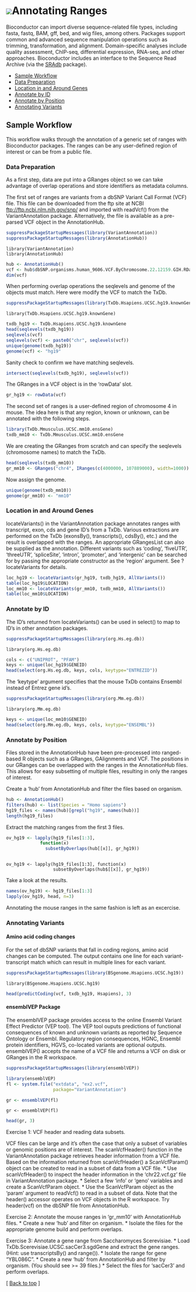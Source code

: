 <!--
%\VignetteEngine{knitr::knitr}
%\VignetteIndexEntry{Annotating Ranges}
-->

![](/images/icons/help.gif)Annotating Ranges
===============================================================

Bioconductor can import diverse sequence-related file types, including
fasta, fastq, BAM, gff, bed, and wig files, among others. Packages
support common and advanced sequence manipulation operations such as
trimming, transformation, and alignment.  Domain-specific analyses
include quality assessment, ChIP-seq, differential expression,
RNA-seq, and other approaches. Bioconductor includes an interface to
the Sequence Read Archive (via the
[SRAdb](/packages/release/bioc/html/SRAdb.html) package).

* [Sample Workflow](#sample-workflow)  
* [Data Preparation](#data-preparation)
* [Location in and Around Genes](#location)
* [Annotate by ID](#annotate-by-id)
* [Annotate by Position](#annotate-by-position)
* [Annotating Variants](#annotating-variants)

<h2 id="sample-workflow">Sample Workflow</h2>

This workflow walks through the annotation of a generic set of ranges
with Bioconductor packages. The ranges can be any user-defined region 
of interest or can be from a public file.

<h3 id="data-preparation">Data Preparation</h3>

As a first step, data are put into a GRanges object so we can take
advantage of overlap operations and store identifiers as
metadata columns.

The first set of ranges are variants from a dbSNP Variant Call Format (VCF) 
file. This file can be downloaded from the ftp site at NCBI
[ftp://ftp.ncbi.nlm.nih.gov/snp/](ftp://ftp.ncbi.nlm.nih.gov/snp/) and
imported with readVcf() from the VariantAnnotation package. Alternatively,
the file is available as a pre-parsed VCF object in the AnnotationHub.

```r
suppressPackageStartupMessages(library(VariantAnnotation))
suppressPackageStartupMessages(library(AnnotationHub))
```
<pre><code>library(VariantAnnotation)
library(AnnotationHub)
</code></pre>


```r
hub <- AnnotationHub()
vcf <- hub$dbSNP.organisms.human_9606.VCF.ByChromosome.22.12159.GIH.RData 
dim(vcf)
```

When performing overlap operations the seqlevels and genome of the objects
must match. Here were modify the VCF to match the TxDb.

```r
suppressPackageStartupMessages(library(TxDb.Hsapiens.UCSC.hg19.knownGene))
```
<pre><code>library(TxDb.Hsapiens.UCSC.hg19.knownGene)
</code></pre>

```r
txdb_hg19 <- TxDb.Hsapiens.UCSC.hg19.knownGene
head(seqlevels(txdb_hg19))
seqlevels(vcf)
seqlevels(vcf) <- paste0("chr", seqlevels(vcf))
unique(genome(txdb_hg19))
genome(vcf) <- "hg19"
```

Sanity check to confirm we have matching seqlevels.
```r
intersect(seqlevels(txdb_hg19), seqlevels(vcf))
```

The GRanges in a VCF object is in the 'rowData' slot.
```r
gr_hg19 <- rowData(vcf)
```

The second set of ranges is a user-defined region of chromosome 4 in mouse.
The idea here is that any region, known or unknown, can be annotated with
the following steps.

```r
library(TxDb.Mmusculus.UCSC.mm10.ensGene)
txdb_mm10 <- TxDb.Mmusculus.UCSC.mm10.ensGene
```
We are creating the GRanges from scratch and can specify the seqlevels 
(chromosome names) to match the TxDb. 

```r
head(seqlevels(txdb_mm10))
gr_mm10 <- GRanges("chr4", IRanges(c(4000000, 107889000), width=1000))
```

Now assign the genome.
```r
unique(genome(txdb_mm10))
genome(gr_mm10) <- "mm10"
```

<h3 id="location">Location in and Around Genes</h3>

locateVariants() in the VariantAnnotation package annotates ranges
with transcript, exon, cds and gene ID's from a TxDb. Various
extractions are performed on the TxDb (exonsBy(), transcripts(), 
cdsBy(), etc.) and the result is  overlapped with the ranges. An appropriate
GRangesList can also be supplied as the annotation. Different variants
such as 'coding', 'fiveUTR', 'threeUTR', 'spliceSite', 'intron', 
'promoter',  and 'intergenic' can be searched for by passing the appropriate 
constructor as the 'region' argument. See ?locateVariants for details.

```r
loc_hg19 <- locateVariants(gr_hg19, txdb_hg19, AllVariants())
table(loc_hg19$LOCATION)
loc_mm10 <- locateVariants(gr_mm10, txdb_mm10, AllVariants()) 
table(loc_mm10$LOCATION)
```

<h3 id="annotate-by-id">Annotate by ID</h3>

The ID's returned from locateVariants() can be used in select() to map 
to ID's in other annotation packages.

```r
suppressPackageStartupMessages(library(org.Hs.eg.db))
```
<pre><code>library(org.Hs.eg.db)
</code></pre>

```r
cols <- c("UNIPROT", "PFAM")
keys <- unique(loc_hg19$GENEID)
head(select(org.Hs.eg.db, keys, cols, keytype="ENTREZID"))
```

The 'keytype' argument specifies that the mouse TxDb contains 
Ensembl instead of Entrez gene id's.

```r
suppressPackageStartupMessages(library(org.Mm.eg.db))
```
<pre><code>library(org.Mm.eg.db)
</code></pre>

```r
keys <- unique(loc_mm10$GENEID)
head(select(org.Mm.eg.db, keys, cols, keytype="ENSEMBL"))
```

<h3 id="annotate-by-position">Annotate by Position</h3>

Files stored in the AnnotationHub have been pre-processed into
ranged-based R objects such as a GRanges, GAlignments and VCF.
The positions in our GRanges can be overlapped with the ranges in
the AnnotationHub files. This allows for easy subsetting 
of multiple files, resulting in only the ranges of interest.

Create a 'hub' from AnnotationHub and filter the files based
on organism.

```r
hub <- AnnotationHub()
filters(hub) <- list(Species = "Homo sapiens")
hg19_files <- names(hub)[grepl("hg19", names(hub))]
length(hg19_files)
```

Extract the matching ranges from the first 3 files.
```r
ov_hg19 <- lapply(hg19_files[1:3], 
             function(x) 
               subsetByOverlaps(hub[[x]], gr_hg19))
```
<pre><code>
ov_hg19 <- lapply(hg19_files[1:3], function(x) 
                  subsetByOverlaps(hub$[[x]], gr_hg19))
</code></pre>

Take a look at the results.
```r
names(ov_hg19) <- hg19_files[1:3]
lapply(ov_hg19, head, n=3)
```
Annotating the mouse ranges in the same fashion is left 
as an excercise.

<h3 id="annotating-variants">Annotating Variants</h3>

<h4 id=amino-acid-coding-changes">Amino acid coding changes</h4>
For the set of dbSNP variants that fall in coding regions, amino
acid changes can be computed. The output contains one line for each 
variant-transcript match which can result in multiple lines for
each variant.

```r
suppressPackageStartupMessages(library(BSgenome.Hsapiens.UCSC.hg19))
```
<pre><code>library(BSgenome.Hsapiens.UCSC.hg19)
</code></pre>

```r
head(predictCoding(vcf, txdb_hg19, Hsapiens), 3)
```

<h4 id="VEP">ensemblVEP Package</h4>
The ensemblVEP package provides access to the online Ensembl Variant
Effect Predictor (VEP tool).  The VEP tool ouputs predictions
of functional consequences of known and unknown variants as reported 
by Sequence Ontology or Ensembl. Regulatory region consequences, HGNC, 
Ensembl protein identifiers, HGVS, co-located variants are optional outputs.
ensemblVEP() accepts the name of a VCF file and returns a VCF on disk or
GRanges in the R workspace.

```r
suppressPackageStartupMessages(library(ensemblVEP))
```


```r
library(ensemblVEP)
fl <- system.file("extdata", "ex2.vcf", 
                  package="VariantAnnotation")
```
```r
gr <- ensemblVEP(fl)
```
<pre><code>gr <- ensemblVEP(fl)
</code></pre>

```r
head(gr, 3)
```

Exercise 1: VCF header and reading data subsets.

VCF files can be large and it's often the case that only a subset of 
variables or genomic positions are of interest. The scanVcfHeader() 
function in the VariantAnnotation package retrieves header information 
from a VCF file. Based on the information returned from scanVcfHeader() 
a ScanVcfParam() object can be created to read in a subset of data from 
a VCF file. 
*  Use scanVcfHeader() to inspect the header information in the
   'chr22.vcf.gz' file in VariantAnnotation package.
*  Select a few 'info' or 'geno' variables and create a ScanVcfParam object.
*  Use the ScanVcfParam object as the 'param' argument to readVcf()
   to read in a subset of data.
Note that the header() accessor operates on VCF objects in the R
workspace. Try header(vcf) on the dbSNP file from AnnotationHub. 

Exercise 2: Annotate the mouse ranges in 'gr_mm10' with AnnotationHub files.
*  Create a new 'hub' and filter on organism.
*  Isolate the files for the appropriate genome build and perform overlaps. 
 
Exercise 3: Annotate a gene range from Saccharomyces Scerevisiae.
*  Load TxDb.Scerevisiae.UCSC.sacCer3.sgdGene and extract the
   gene ranges. (Hint: use transcriptsBy() and range()).
*  Isolate the range for gene "YBL086C".
*  Create a new 'hub' from AnnotationHub and filter by organism.
   (You should see >= 39 files.)
*  Select the files for 'sacCer3' and perform overlaps.

<p class="back_to_top">[ <a href="#top">Back to top</a> ]</p>
